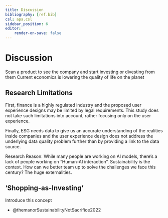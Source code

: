 ```yaml
---
title: Discussion
bibliography: [ref.bib]
csl: apa.csl
sidebar_position: 6
editor:
    render-on-save: false
---
```


# Discussion

Scan a product to see the company and start investing or divesting from them Current economics is lowering the quality of life on the planet

## Research Limitations

First, finance is a highly regulated industry and the proposed user experience designs may be limited by legal requirements. This study does not take such limitations into account, rather focusing only on the user experience.

Finally, ESG needs data to give us an accurate understanding of the realities inside companies and the user experience design does not address the underlying data quality problem further than by providing a link to the data source.

Research Reason: While many people are working on AI models, there's a lack of people working on "Human-AI interaction". Sustainability is the context. How can we better team up to solve the challenges we face this century? The huge externalities.

## 'Shopping-as-Investing'

Introduce this concept

-   @themanorSustainabilityNotSacrifice2022